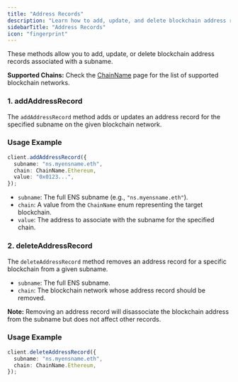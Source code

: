 ```yaml
---
title: "Address Records"
description: "Learn how to add, update, and delete blockchain address records associated with ENS subnames."
sidebarTitle: "Address Records"
icon: "fingerprint"
---
```


These methods allow you to add, update, or delete blockchain address records associated with a subname.

<Note>
  <strong>Supported Chains:</strong> Check the <a href="/developer-guide/sdks/offchain-sdk/chainname">ChainName</a> page for the list of supported blockchain networks.
</Note>

### 1. addAddressRecord

The `addAddressRecord` method adds or updates an address record for the specified subname on the given blockchain network.

### Usage Example

```typescript
client.addAddressRecord({
  subname: "ns.myensname.eth",
  chain: ChainName.Ethereum,
  value: "0x0123...",
});
```

- `subname`: The full ENS subname (e.g., `"ns.myensname.eth"`).
- `chain`: A value from the `ChainName` enum representing the target blockchain.
- `value`: The address to associate with the subname for the specified chain.

### 2. deleteAddressRecord

The `deleteAddressRecord` method removes an address record for a specific blockchain from a given subname.

- `subname`: The full ENS subname.
- `chain`: The blockchain network whose address record should be removed.

<Hint type="info">
  <strong>Note:</strong> Removing an address record will disassociate the
  blockchain address from the subname but does not affect other records.
</Hint>

### Usage Example

```typescript
client.deleteAddressRecord({
  subname: "ns.myensname.eth",
  chain: ChainName.Ethereum,
});
```

